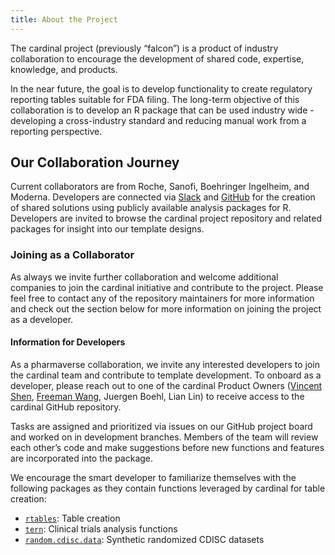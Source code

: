```yaml
---
title: About the Project
---
```


The cardinal project (previously "falcon") is a product of industry collaboration to encourage the development of shared code, expertise, knowledge, and products.

In the near future, the goal is to develop functionality to create regulatory reporting tables suitable for FDA filing. The long-term objective of this collaboration is to develop an R package that can be used industry wide - developing a cross-industry standard and reducing manual work from a reporting perspective.

## Our Collaboration Journey

Current collaborators are from Roche, Sanofi, Boehringer Ingelheim, and Moderna. Developers are connected via [Slack](https://app.slack.com/client/T028PB489D3/C04MQS12MND) and [GitHub](https://github.com/pharmaverse/cardinal) for the creation of shared solutions using publicly available analysis packages for R. Developers are invited to browse the cardinal project repository and related packages for insight into our template designs.

### Joining as a Collaborator

As always we invite further collaboration and welcome additional companies to join the cardinal initiative and contribute to the project. Please feel free to contact any of the repository maintainers for more information and check out the section below for more information on joining the project as a developer.

#### Information for Developers

As a pharmaverse collaboration, we invite any interested developers to join the cardinal team and contribute to template development. To onboard as a developer, please reach out to one of the cardinal Product Owners ([Vincent Shen](https://github.com/telepath37), [Freeman Wang](https://github.com/freestatman), Juergen Boehl, Lian Lin) to receive access to the cardinal GitHub repository.

Tasks are assigned and prioritized via issues on our GitHub project board and worked on in development branches. Members of the team will review each other's code and make suggestions before new functions and features are incorporated into the package.

We encourage the smart developer to familiarize themselves with the following packages as they contain functions leveraged by cardinal for table creation:

-   [`rtables`](https://insightsengineering.github.io/rtables/main/): Table creation
-   [`tern`](https://insightsengineering.github.io/tern/main/): Clinical trials analysis functions
-   [`random.cdisc.data`](https://insightsengineering.github.io/random.cdisc.data/main/): Synthetic randomized CDISC datasets



